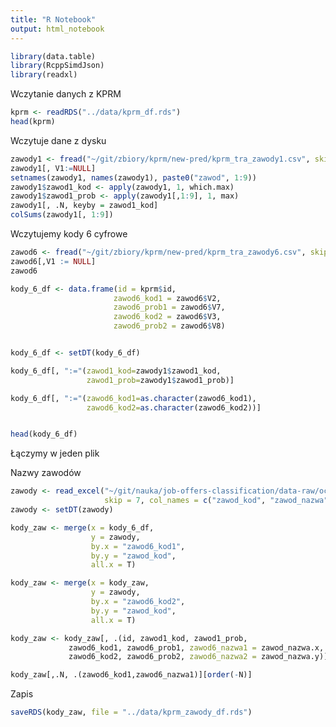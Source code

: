 ```yaml
---
title: "R Notebook"
output: html_notebook
---
```


```r
library(data.table)
library(RcppSimdJson)
library(readxl)
```

Wczytanie danych z KPRM

```r
kprm <- readRDS("../data/kprm_df.rds")
head(kprm)
```

Wczytuje dane z dysku

```r
zawody1 <- fread("~/git/zbiory/kprm/new-pred/kprm_tra_zawody1.csv", skip = 1)
zawody1[, V1:=NULL]
setnames(zawody1, names(zawody1), paste0("zawod", 1:9))
zawody1$zawod1_kod <- apply(zawody1, 1, which.max)
zawody1$zawod1_prob <- apply(zawody1[,1:9], 1, max)
zawody1[, .N, keyby = zawod1_kod]
colSums(zawody1[, 1:9])
```


Wczytujemy kody 6 cyfrowe

```r
zawod6 <- fread("~/git/zbiory/kprm/new-pred/kprm_tra_zawody6.csv", skip = 1)
zawod6[,V1 := NULL]
zawod6
```

```r
kody_6_df <- data.frame(id = kprm$id,
                       zawod6_kod1 = zawod6$V2,
                       zawod6_prob1 = zawod6$V7,
                       zawod6_kod2 = zawod6$V3,
                       zawod6_prob2 = zawod6$V8)


kody_6_df <- setDT(kody_6_df)

kody_6_df[, ":="(zawod1_kod=zawody1$zawod1_kod, 
                 zawod1_prob=zawody1$zawod1_prob)]

kody_6_df[, ":="(zawod6_kod1=as.character(zawod6_kod1), 
                 zawod6_kod2=as.character(zawod6_kod2))]


head(kody_6_df)
```
Łączymy w jeden plik


Nazwy zawodów

```r
zawody <- read_excel("~/git/nauka/job-offers-classification/data-raw/occup-codes/ksiz_kody_2022.xlsx",
                     skip = 7, col_names = c("zawod_kod", "zawod_nazwa"))
zawody <- setDT(zawody)
```

```r
kody_zaw <- merge(x = kody_6_df,
                  y = zawody,
                  by.x = "zawod6_kod1",
                  by.y = "zawod_kod",
                  all.x = T)

kody_zaw <- merge(x = kody_zaw,
                  y = zawody,
                  by.x = "zawod6_kod2",
                  by.y = "zawod_kod",
                  all.x = T)

kody_zaw <- kody_zaw[, .(id, zawod1_kod, zawod1_prob, 
             zawod6_kod1, zawod6_prob1, zawod6_nazwa1 = zawod_nazwa.x,
             zawod6_kod2, zawod6_prob2, zawod6_nazwa2 = zawod_nazwa.y)]

kody_zaw[,.N, .(zawod6_kod1,zawod6_nazwa1)][order(-N)]
```

Zapis

```r
saveRDS(kody_zaw, file = "../data/kprm_zawody_df.rds")
```




